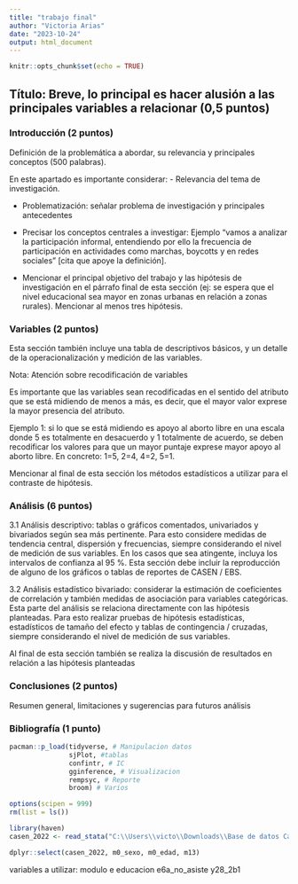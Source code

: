 ---
title: "trabajo final"
author: "Victoria Arias"
date: "2023-10-24"
output: html_document
---

```{r setup, include=FALSE}
knitr::opts_chunk$set(echo = TRUE)
```

## __Título__: Breve, lo principal es hacer alusión a las principales variables a relacionar (0,5 puntos)

### Introducción (2 puntos)

Definición de la problemática a abordar, su relevancia y principales conceptos (500 palabras).

En este apartado es importante considerar:
- Relevancia del tema de investigación.

- Problematización: señalar problema de investigación y principales antecedentes

- Precisar los conceptos centrales a investigar: Ejemplo “vamos a analizar la participación informal, entendiendo por ello la frecuencia de participación en actividades como marchas, boycotts y en redes sociales” [cita que apoye la definición].

- Mencionar el principal objetivo del trabajo y las hipótesis de investigación en el párrafo final de esta sección (ej: se espera que el nivel educacional sea mayor en zonas urbanas en relación a zonas rurales). Mencionar al menos tres hipótesis.

### Variables (2 puntos)

Esta sección también incluye una tabla de descriptivos básicos, y un detalle de la operacionalización y medición de las variables.

Nota: Atención sobre recodificación de variables

Es importante que las variables sean recodificadas en el sentido del atributo que se está midiendo de menos a más, es decir, que el mayor valor exprese la mayor presencia del atributo.

Ejemplo 1: si lo que se está midiendo es apoyo al aborto libre en una escala donde 5 es totalmente en desacuerdo y 1 totalmente de acuerdo, se deben recodificar los valores para que un mayor puntaje exprese mayor apoyo al aborto libre. En concreto: 1=5, 2=4, 4=2, 5=1.

Mencionar al final de esta sección los métodos estadísticos a utilizar para el contraste de hipótesis.

### Análisis (6 puntos)

3.1 Análisis descriptivo: tablas o gráficos comentados, univariados y bivariados según sea más pertinente. Para esto considere medidas de tendencia central, dispersión y frecuencias, siempre considerando el nivel de medición de sus variables. En los casos que sea atingente, incluya los intervalos de confianza al 95 %. Esta sección debe incluir la reproducción de alguno de los gráficos o tablas de reportes de CASEN / EBS.

3.2 Análisis estadístico bivariado: considerar la estimación de coeficientes de correlación y también medidas de asociación para variables categóricas. Esta parte del análisis se relaciona directamente con las hipótesis planteadas. Para esto realizar pruebas de hipótesis estadísticas, estadísticos de tamaño del efecto y tablas de contingencia / cruzadas, siempre considerando el nivel de medición de sus variables.

Al final de esta sección también se realiza la discusión de resultados en relación a las hipótesis planteadas

### Conclusiones (2 puntos)

Resumen general, limitaciones y sugerencias para futuros análisis

### __Bibliografía__ (1 punto)


```{r librerias, echo=FALSE, message=FALSE, warning=FALSE}

pacman::p_load(tidyverse, # Manipulacion datos
               sjPlot, #tablas
               confintr, # IC
               gginference, # Visualizacion 
               rempsyc, # Reporte
               broom) # Varios

options(scipen = 999) 
rm(list = ls()) 
```

```{r casen2022, echo=FALSE}

library(haven)
casen_2022 <- read_stata("C:\\Users\\victo\\Downloads\\Base de datos Casen 2022 STATA.dta.zip")

dplyr::select(casen_2022, m0_sexo, m0_edad, m13)
```

variables a utilizar:
modulo e educacion
e6a_no_asiste
y28_2b1